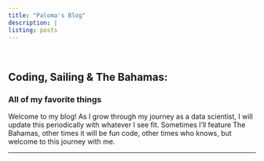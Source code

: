 ```yaml
---
title: "Paloma's Blog"
description: |
listing: posts
---
```


<br> 

## Coding, Sailing & The Bahamas: 
### All of my favorite things

<p class="body">Welcome to my blog! As I grow through my journey as a data scientist, I will update this periodically with whatever I see fit. Sometimes I'll feature The Bahamas, other times it will be fun code, other times who knows, but welcome to this journey with me. 
</p>

--- 